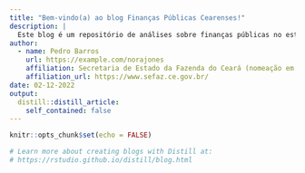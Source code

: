 ```yaml
---
title: "Bem-vindo(a) ao blog Finanças Públicas Cearenses!"
description: |
  Este blog é um repositório de análises sobre finanças públicas no estado e nos municípios do Ceará.
author:
  - name: Pedro Barros 
    url: https://example.com/norajones
    affiliation: Secretaria de Estado da Fazenda do Ceará (nomeação em breve)
    affiliation_url: https://www.sefaz.ce.gov.br/
date: 02-12-2022
output:
  distill::distill_article:
    self_contained: false
---
```


```r
knitr::opts_chunk$set(echo = FALSE)

# Learn more about creating blogs with Distill at:
# https://rstudio.github.io/distill/blog.html

```



